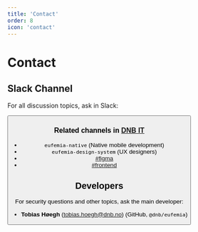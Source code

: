 ```yaml
---
title: 'Contact'
order: 8
icon: 'contact'
---
```



# Contact

## Slack Channel

For all discussion topics, ask in Slack:

<Button
  href="https://dnb-it.slack.com/archives/CMXABCHEY"
  text="#eufemia-web"
/>

### Related channels in [DNB IT](https://dnb-it.slack.com)

- `eufemia-native` (Native mobile development)
- `eufemia-design-system` (UX designers)
- [#figma](https://dnb-it.slack.com/archives/CEA5N836V)
- [#frontend](https://dnb-it.slack.com/archives/CFC7QK21E)

## Developers

For security questions and other topics, ask the main developer:

- **Tobias Høegh** (tobias.hoegh@dnb.no) (GitHub, `@dnb/eufemia`)
